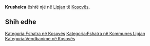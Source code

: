 {{Fshat në 
 | Emri                = Krusheica
 | EmriAlt                = 
 | NAME_SHORT_FORM=      
 | NAME_GENERIC=      
 | NAME_SORT_NAME_RO=      KRUSHEICA
 | FULL_NAME_RO = Krusheica
 | FULL_NAME_ND_RO=Krusheica
 | SORT_NAME_RG=KRUSHEICA
 | FULL_NAME_RG=Krusheica
 | FULL_NAME_ND_RG=Krusheica
 | SRP_NAME_SHORT_FORM=      
 | SRP_NAME_GENERIC=      
 | SRP_NAME_SORT_NAME_RO=      
 | SRP_FULL_NAME_RO = 
 | SRP_FULL_NAME_ND_RO=
 | SRP_SORT_NAME_RG=
 | SRP_FULL_NAME_RG=
 | SRP_FULL_NAME_ND_RG=
 | Emri (Rasa dhanore) = 
 | Figura              = 
 | Shteti              = Kosovo
 | Komuna              = Lipjan
 | Kodi postar         = 
 | Sipërfaqja          = 

 | Popullsia           = 

 | Regj. i popullsisë  = 
 | Dend. e popullsisë  = 
 | Faqja zyrtare       = 
 <!--- Koordinatat ----> 
 | Gjerësia            = 43.150833
 | Gjatësia            = 20.824722
 | Lartësia            = 
}}
'''Krusheica''' është një [[]] në [[Lipjan]] të [[Kosovës]].

<!-- == Gjeografia == -->
<!-- == Historia == -->
<!-- == Demografia == -->
== Shih edhe ==
{{Komuna Lipjan}}
{{Kosovo-Administrata-Cung}}

[[Kategoria:Fshatra në Kosovës]]
[[Kategoria:Fshatra në Kommunes Lipjan]]
[[Kategoria:Vendbanime në Kosovës]]